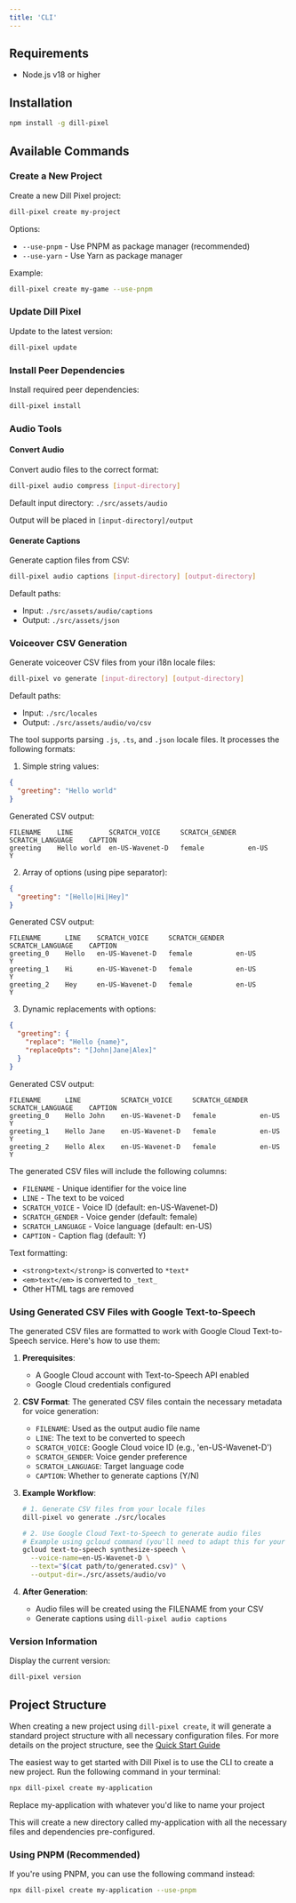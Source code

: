 ```yaml
---
title: 'CLI'
---
```



## Requirements

- Node.js v18 or higher

## Installation

```bash
npm install -g dill-pixel
```

## Available Commands

### Create a New Project

Create a new Dill Pixel project:

```bash
dill-pixel create my-project
```

Options:

- `--use-pnpm` - Use PNPM as package manager (recommended)
- `--use-yarn` - Use Yarn as package manager

Example:

```bash
dill-pixel create my-game --use-pnpm
```

### Update Dill Pixel

Update to the latest version:

```bash
dill-pixel update
```

### Install Peer Dependencies

Install required peer dependencies:

```bash
dill-pixel install
```

### Audio Tools

#### Convert Audio

Convert audio files to the correct format:

```bash
dill-pixel audio compress [input-directory]
```

Default input directory: `./src/assets/audio`

Output will be placed in `[input-directory]/output`

#### Generate Captions

Generate caption files from CSV:

```bash
dill-pixel audio captions [input-directory] [output-directory]
```

Default paths:

- Input: `./src/assets/audio/captions`
- Output: `./src/assets/json`

### Voiceover CSV Generation

Generate voiceover CSV files from your i18n locale files:

```bash
dill-pixel vo generate [input-directory] [output-directory]
```

Default paths:

- Input: `./src/locales`
- Output: `./src/assets/audio/vo/csv`

The tool supports parsing `.js`, `.ts`, and `.json` locale files. It processes the following formats:

1. Simple string values:

```json
{
  "greeting": "Hello world"
}
```

Generated CSV output:

```csv
FILENAME    LINE         SCRATCH_VOICE     SCRATCH_GENDER    SCRATCH_LANGUAGE    CAPTION
greeting    Hello world  en-US-Wavenet-D   female           en-US              Y
```

2. Array of options (using pipe separator):

```json
{
  "greeting": "[Hello|Hi|Hey]"
}
```

Generated CSV output:

```csv
FILENAME      LINE    SCRATCH_VOICE     SCRATCH_GENDER    SCRATCH_LANGUAGE    CAPTION
greeting_0    Hello   en-US-Wavenet-D   female           en-US              Y
greeting_1    Hi      en-US-Wavenet-D   female           en-US              Y
greeting_2    Hey     en-US-Wavenet-D   female           en-US              Y
```

3. Dynamic replacements with options:

```json
{
  "greeting": {
    "replace": "Hello {name}",
    "replaceOpts": "[John|Jane|Alex]"
  }
}
```

Generated CSV output:

```csv
FILENAME      LINE          SCRATCH_VOICE     SCRATCH_GENDER    SCRATCH_LANGUAGE    CAPTION
greeting_0    Hello John    en-US-Wavenet-D   female           en-US              Y
greeting_1    Hello Jane    en-US-Wavenet-D   female           en-US              Y
greeting_2    Hello Alex    en-US-Wavenet-D   female           en-US              Y
```

The generated CSV files will include the following columns:

- `FILENAME` - Unique identifier for the voice line
- `LINE` - The text to be voiced
- `SCRATCH_VOICE` - Voice ID (default: en-US-Wavenet-D)
- `SCRATCH_GENDER` - Voice gender (default: female)
- `SCRATCH_LANGUAGE` - Voice language (default: en-US)
- `CAPTION` - Caption flag (default: Y)

Text formatting:

- `<strong>text</strong>` is converted to `*text*`
- `<em>text</em>` is converted to `_text_`
- Other HTML tags are removed

### Using Generated CSV Files with Google Text-to-Speech

The generated CSV files are formatted to work with Google Cloud Text-to-Speech service. Here's how to use them:

1. **Prerequisites**:

   - A Google Cloud account with Text-to-Speech API enabled
   - Google Cloud credentials configured

2. **CSV Format**:
   The generated CSV files contain the necessary metadata for voice generation:

   - `FILENAME`: Used as the output audio file name
   - `LINE`: The text to be converted to speech
   - `SCRATCH_VOICE`: Google Cloud voice ID (e.g., 'en-US-Wavenet-D')
   - `SCRATCH_GENDER`: Voice gender preference
   - `SCRATCH_LANGUAGE`: Target language code
   - `CAPTION`: Whether to generate captions (Y/N)

3. **Example Workflow**:

   ```bash
   # 1. Generate CSV files from your locale files
   dill-pixel vo generate ./src/locales

   # 2. Use Google Cloud Text-to-Speech to generate audio files
   # Example using gcloud command (you'll need to adapt this for your specific setup)
   gcloud text-to-speech synthesize-speech \
     --voice-name=en-US-Wavenet-D \
     --text="$(cat path/to/generated.csv)" \
     --output-dir=./src/assets/audio/vo
   ```

4. **After Generation**:
   - Audio files will be created using the FILENAME from your CSV
   - Generate captions using `dill-pixel audio captions`

### Version Information

Display the current version:

```bash
dill-pixel version
```

## Project Structure

When creating a new project using `dill-pixel create`, it will generate a standard project structure with all necessary configuration files. For more details on the project structure, see the [Quick Start Guide](/guides/quick-start)

The easiest way to get started with Dill Pixel is to use the CLI to create a new project. Run the following command in your terminal:

```bash
npx dill-pixel create my-application
```

<Aside type="tip">Replace my-application with whatever you'd like to name your project</Aside>

This will create a new directory called my-application with all the necessary files and dependencies pre-configured.

### Using PNPM (Recommended)

<Aside type="tip">If you're using PNPM, you can use the following command instead:</Aside>

```bash
npx dill-pixel create my-application --use-pnpm
```
